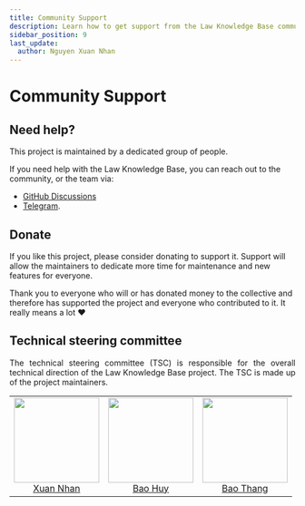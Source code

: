 ```yaml
---
title: Community Support
description: Learn how to get support from the Law Knowledge Base community.
sidebar_position: 9
last_update:
  author: Nguyen Xuan Nhan
---
```


# Community Support

## Need help?

<p align="justify">

This project is maintained by a dedicated group of people.

If you need help with the Law Knowledge Base, you can reach out to the
community, or the team via:

- [GitHub Discussions](https://github.com/foxminchan/LawKnowledge/discussions)
- [Telegram](https://t.me/+bz74heXQgBwwOWRl).

</p>

## Donate

<p align="justify">

If you like this project, please consider donating to support it. Support will allow the maintainers to dedicate more time for maintenance and new features for everyone.

Thank you to everyone who will or has donated money to the collective and therefore has supported the project and everyone who contributed to it. It really means a lot ❤️

</p>

## Technical steering committee

<p align="justify">
  The technical steering committee (TSC) is responsible for the overall
  technical direction of the Law Knowledge Base project. The TSC is made up of
  the project maintainers.
</p>

<div align="center">
  <table>
    <tr>
      <td align="center" valign="top">
        <img
          src="https://github.com/foxminchan.png?s=150"
          loading="lazy"
          width="150"
          height="150"
        />
        <br />
        <a href="https://github.com/foxminchan">Xuan Nhan</a>
      </td>
      <td align="center" valign="top">
        <img
          src="https://github.com/baohuy2k3.png?s=150"
          loading="lazy"
          width="150"
          height="150"
        />
        <br />
        <a href="https://github.com/baohuy2k3">Bao Huy</a>
      </td>
      <td align="center" valign="top">
        <img
          src="https://github.com/NguyenTriBaoThang.png?s=150"
          loading="lazy"
          width="150"
          height="150"
        />
        <br />
        <a href="https://github.com/NguyenTriBaoThang">Bao Thang</a>
      </td>
    </tr>
  </table>
</div>
